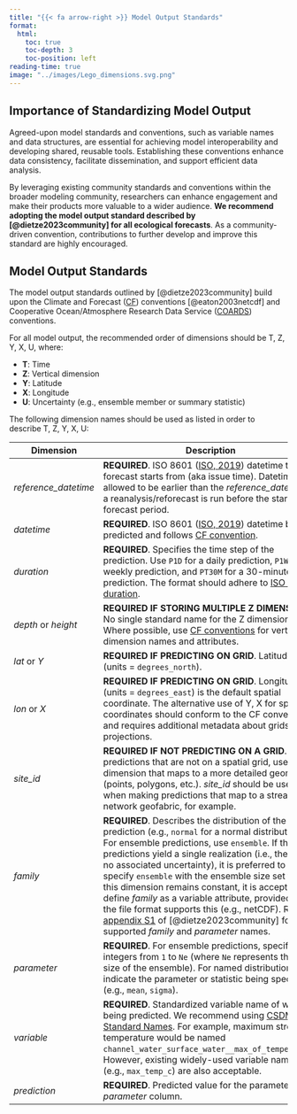 ```yaml
---
title: "{{< fa arrow-right >}} Model Output Standards"
format:
  html:
    toc: true
    toc-depth: 3
    toc-position: left
reading-time: true
image: "../images/Lego_dimensions.svg.png"
---
```


## Importance of Standardizing Model Output

Agreed-upon model standards and conventions, such as variable names and data structures, are essential for achieving model interoperability and developing shared, reusable tools. Establishing these conventions enhance data consistency, facilitate dissemination, and support efficient data analysis. 

By leveraging existing community standards and conventions within the broader modeling community, researchers can enhance engagement and make their products more valuable to a wider audience. **We recommend adopting the model output standard described by [@dietze2023community] for all ecological forecasts**. As a community-driven convention, contributions to further develop and improve this standard are highly encouraged. 

## Model Output Standards

The model output standards outlined by [@dietze2023community] build upon the Climate and Forecast ([CF](http://cfconventions.org/)) conventions [@eaton2003netcdf] and Cooperative Ocean/Atmosphere Research Data Service ([COARDS](https://ferret.pmel.noaa.gov/noaa_coop/coop_cdf_profile.html)) conventions. 

For all model output, the recommended order of dimensions should be T, Z, Y, X, U, where:

- **T**: Time
- **Z**: Vertical dimension
- **Y**: Latitude
- **X**: Longitude
- **U**: Uncertainty (e.g., ensemble member or summary statistic)

The following dimension names should be used as listed in order to describe T, Z, Y, X, U: 

| Dimension          | Description                                                                                                                                                                                                                                                                                                                                                                                                                                                                                                                            |
|--------------------|----------------------------------------------------------------------------------------------------------------------------------------------------------------------------------------------------------------------------------------------------------------------------------------------------------------------------------------------------------------------------------------------------------------------------------------------------------------------------------------------------------------------------------------|
| *reference_datetime*  | **REQUIRED**. ISO 8601 ([ISO, 2019](https://www.iso.org/standard/70907.html)) datetime the forecast starts from (aka issue time). Datetimes are allowed to be earlier than the *reference_datetime* if a reanalysis/reforecast is run before the start of the forecast period. |
| *datetime*           | **REQUIRED**. ISO 8601 ([ISO, 2019](https://www.iso.org/standard/70907.html)) datetime being predicted and follows [CF convention](http://cfconventions.org/cf-conventions/cf-conventions.html#time-coordinate).                                                                                           |
| *duration*           | **REQUIRED**. Specifies the time step of the prediction. Use `P1D` for a daily prediction, `P1W` for a weekly prediction, and `PT30M` for a 30-minute prediction. The format should adhere to [ISO 8601 duration](https://en.wikipedia.org/wiki/ISO_8601#Durations).         |
| *depth* or *height*    | **REQUIRED IF STORING MULTIPLE Z DIMENSIONS**. No single standard name for the Z dimension. Where possible, use [CF conventions](https://cfconventions.org/cf-conventions/cf-conventions.html#vertical-coordinate) for vertical dimension names and attributes.                                                                                                                                            |
| *lat* or *Y*          | **REQUIRED IF PREDICTING ON GRID**. Latitude (units = `degrees_north`).                                                                                                                                                                                                       |
| *lon* or *X*          | **REQUIRED IF PREDICTING ON GRID**. Longitude (units = `degrees_east`) is the default spatial coordinate. The alternative use of Y, X for spatial coordinates should conform to the CF convention and requires additional metadata about grids and projections.                                                                                                                                                                                                                                          |
| *site_id*           | **REQUIRED IF NOT PREDICTING ON A GRID**. For predictions that are not on a spatial grid, use a site dimension that maps to a more detailed geometry (points, polygons, etc.). *site_id* should be used when making predictions that map to a stream network geofabric, for example.                                                                                                                                                                                                              |
| *family*             | **REQUIRED**. Describes the distribution of the prediction (e.g., `normal` for a normal distribution). For ensemble predictions, use `ensemble`. If the predictions yield a single realization (i.e., there is no associated uncertainty), it is preferred to specify `ensemble` with the ensemble size set to 1. If this dimension remains constant, it is acceptable to define *family* as a variable attribute, provided that the file format supports this (e.g., netCDF). Refer to [appendix S1](https://esajournals.onlinelibrary.wiley.com/action/downloadSupplement?doi=10.1002%2Fecs2.4686&file=ecs24686-sup-0001-AppendixS1.pdf) of [@dietze2023community] for supported _family_ and _parameter_ names.                                                                                   |
| *parameter*          | **REQUIRED**. For ensemble predictions, specify integers from `1` to `Ne` (where `Ne` represents the total size of the ensemble). For named distributions, indicate the parameter or statistic being specified (e.g., `mean`, `sigma`).                                                                                                                                                                                                                                         |
| *variable*           | **REQUIRED**. Standardized variable name of what is being predicted. We recommend using [CSDMS Standard Names](https://csdms.colorado.edu/wiki/CSDMS_Standard_Names). For example, maximum stream temperature would be named `channel_water_surface_water__max_of_temperature`. However, existing widely-used variable names (e.g., `max_temp_c`) are also acceptable.                                                                                                   |
| *prediction*        | **REQUIRED**. Predicted value for the parameter in the *parameter* column.                                                                                                                                                                                                                                                                                                                                                                                                       |

